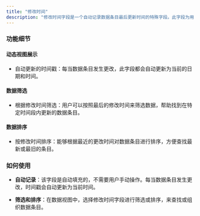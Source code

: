 ```yaml
---
title: "修改时间"
description: "修改时间字段是一个自动记录数据条目最后更新时间的特殊字段。此字段为用户提供了数据变更的时间线索。"
---
```


### 功能细节

#### 动态视图展示

* 自动更新的时间戳：每当数据条目发生更改，此字段都会自动更新为当前的日期和时间。

#### 数据筛选

* 根据修改时间筛选：用户可以按照最后的修改时间来筛选数据，帮助找到在特定时间段内更新的数据条目。

#### 数据排序

* 按修改时间排序：能够根据最近的更改时间对数据条目进行排序，方便查找最新或最旧的条目。

### 如何使用

* **自动记录**：该字段是自动填充的，不需要用户手动操作。每当数据条目发生更改，时间戳会自动更新为当前时间。

* **筛选和排序**：在数据视图中，选择修改时间字段进行筛选或排序，来查找或组织数据条目。
